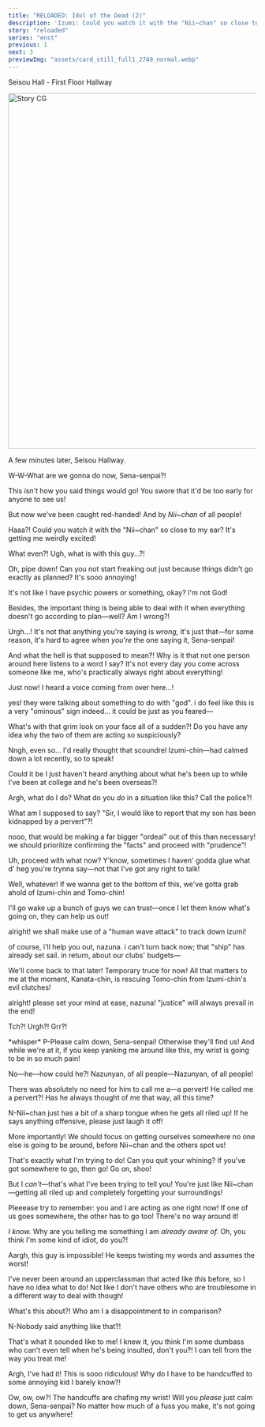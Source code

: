 ```yaml
---
title: "RELOADED: Idol of the Dead (2)"
description: 'Izumi: Could you watch it with the "Nii~chan" so close to my ear? It''s getting me weirdly excited!'
story: "reloaded"
series: "enst"
previous: 1
next: 3
previewImg: "assets/card_still_full1_2749_normal.webp"
---
```


<Season s="Summer"/>

<Location>Seisou Hall - First Floor Hallway</Location>

<Image src="/img/tl/reloaded/assets/card_still_full1_2749_normal.webp" alt="Story CG" layout="responsive" width="1560" height="720" quality="100" />

<Narration>A few minutes later, Seisou Hallway.</Narration>

<Bubble character="Tomoya">

W-W-What are we gonna do now, Sena-senpai?!

This _isn't_ how you said things would go! You swore that it'd be too early for anyone to see us!

But now we've been caught red-handed! And by _Nii\~chan_ of all people!

</Bubble>

<Bubble character="Izumi">

Haaa?! Could you watch it with the "Nii\~chan" so close to my ear? It's getting me weirdly excited!

</Bubble>

<Bubble character="Tomoya">

What even?! Ugh, what is with this guy...?!

</Bubble>

<Bubble character="Izumi">

Oh, pipe down! Can you not start freaking out just because things didn't go exactly as planned? It's sooo annoying!

It's not like I have psychic powers or something, okay? I'm not God!

Besides, the important thing is being able to deal with it when everything doesn't go according to plan—well? Am I wrong?!

</Bubble>

<Bubble character="Tomoya">

Urgh...! It's not that anything you're saying is _wrong,_ it's just that—for some reason, it's hard to agree when _you're_ the one saying it, Sena-senpai!

</Bubble>

<Bubble character="Izumi">

And what the hell is that supposed to mean?! Why is it that not one person around here listens to a word I say? It's not every day you come across someone like me, who's practically always right about everything!

</Bubble>

<Bubble character="Nazuna">

Just now! I heard a voice coming from over here...!

</Bubble>

<Bubble character="Kanata">

yes! they were talking about something to do with "god". i do feel like this is a very "ominous" sign indeed... it could be just as you feared&NoBreak;—

</Bubble>

<Bubble character="Nazuna">

What's with that grim look on your face all of a sudden?! Do you have any idea why the two of them are acting so suspiciously?

Nngh, even so... I'd really thought that scoundrel Izumi-chin—had calmed down a lot recently, so to speak!

Could it be I just haven't heard anything about what he's been up to while I've been at college and he's been overseas?!

Argh, what do I do? What do you _do_ in a situation like this? Call the police?!

What am I supposed to say? "Sir, I would like to report that my son has been kidnapped by a pervert"?!

</Bubble>

<Bubble character="Kanata">

nooo, that would be making a far bigger "ordeal" out of this than necessary! we should prioritize confirming the "facts" and proceed with "prudence"!

</Bubble>

<Bubble character="Nazuna">

Uh, proceed with what now? Y'know, sometimes I haven' godda glue what d' heg you're trynna say—not that I've got any right to talk!

Well, whatever! If we wanna get to the bottom of this, we've gotta grab ahold of Izumi-chin and Tomo-chin!

I'll go wake up a bunch of guys we can trust—once I let them know what's going on, they can help us out!

</Bubble>

<Bubble character="Kanata">

alright! we shall make use of a "human wave attack" to track down izumi!

of course, i'll help you out, nazuna. i can't turn back now; that "ship" has already set sail. in return, about our clubs' budgets&NoBreak;—

</Bubble>

<Bubble character="Nazuna">

We'll come back to that later! Temporary truce for now! All that matters to me at the moment, Kanata-chin, is rescuing Tomo-chin from Izumi-chin's evil clutches!

</Bubble>

<Bubble character="Kanata">

alright! please set your mind at ease, nazuna! "justice" will always prevail in the end!

</Bubble>

<Bubble character="Izumi">

Tch?! Urgh?! Grr?!

</Bubble>

<Bubble character="Tomoya">

<Action>\*whisper\* P-Please calm down, Sena-senpai! Otherwise they'll find us! And while we're at it, if you keep yanking me around like this, my wrist is going to be in so much pain!</Action>

</Bubble>

<Bubble character="Izumi">

No—he—how could he?! Nazunyan, of all people—Nazunyan, of all people!

There was absolutely no need for him to call me a—a pervert! He called me a pervert?! Has he always thought of me that way, all this time?

</Bubble>

<Bubble character="Tomoya">

N-Nii\~chan just has a bit of a sharp tongue when he gets all riled up! If he says anything offensive, please just laugh it off!

More importantly! We should focus on getting ourselves somewhere no one else is going to be around, before Nii\~chan and the others spot us!

</Bubble>

<Bubble character="Izumi">

That's exactly what I'm trying to do! Can you quit your whining? If you've got somewhere to go, then go! Go on, shoo!

</Bubble>

<Bubble character="Tomoya">

But I _can't_—that's what I've been trying to tell you! You're just like Nii\~chan—getting all riled up and completely forgetting your surroundings!

Pleeease try to remember: you and I are acting as one right now! If one of us goes somewhere, the other has to go too! There's no way around it!

</Bubble>

<Bubble character="Izumi">

_I know._ Why are you telling me something I am _already aware of._ Oh, you think I'm some kind of idiot, do you?!

</Bubble>

<Bubble character="Tomoya">

Aargh, this guy is impossible! He keeps twisting my words and assumes the worst!

I've never been around an upperclassman that acted like _this_ before, so I have no idea what to do! Not like I don't have others who are troublesome in a different way to deal with though!

</Bubble>

<Bubble character="Izumi">

What's this about?! Who am I a disappointment to in comparison?

</Bubble>

<Bubble character="Tomoya">

N-Nobody said anything like that?!

</Bubble>

<Bubble character="Izumi">

That's what it sounded like to me! I knew it, you think I'm some dumbass who can't even tell when he's being insulted, don't you?! I can tell from the way you treat me!

Argh, I've had it! This is sooo ridiculous! Why do I have to be handcuffed to some annoying kid I barely know?!

</Bubble>

<Bubble character="Tomoya">

Ow, ow, ow?! The handcuffs are chafing my wrist! Will you _please_ just calm down, Sena-senpai? No matter how much of a fuss you make, it's not going to get us anywhere!

</Bubble>

<Credits tl="[nazunyan427](https://nazunyan427.dreamwidth.org)" tlc="<a href='https://moricchiichan.tumblr.com/'>moricchiichan</a>" qc="[allegiantheart](https://allegiantheart.dreamwidth.org), [Ren](https://tomoya.moe)" />
